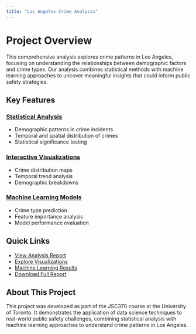 ---
title: "Los Angeles Crime Analysis"
---

# Project Overview

This comprehensive analysis explores crime patterns in Los Angeles, focusing on understanding the relationships between demographic factors and crime types. Our analysis combines statistical methods with machine learning approaches to uncover meaningful insights that could inform public safety strategies.

## Key Features

### [Statistical Analysis](analysis.html)
- Demographic patterns in crime incidents
- Temporal and spatial distribution of crimes
- Statistical significance testing

### [Interactive Visualizations](visualizations.html)
- Crime distribution maps
- Temporal trend analysis
- Demographic breakdowns

### [Machine Learning Models](ml.html)
- Crime type prediction
- Feature importance analysis
- Model performance evaluation

## Quick Links

- [View Analysis Report](analysis.html)
- [Explore Visualizations](visualizations.html)
- [Machine Learning Results](ml.html)
- [Download Full Report](https://github.com/ChloeShujunYang/crim)

## About This Project

This project was developed as part of the JSC370 course at the University of Toronto. It demonstrates the application of data science techniques to real-world public safety challenges, combining statistical analysis with machine learning approaches to understand crime patterns in Los Angeles.